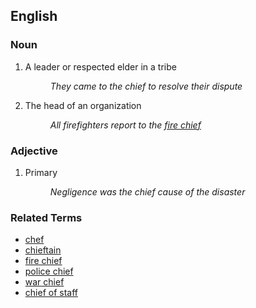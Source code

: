 == English ==

=== Noun ===

# A leader or respected elder in a tribe
#: ''They came to the chief to resolve their dispute''
# The head of an organization
#: ''All firefighters report to the [[fire chief]]''


=== Adjective ===

# Primary
#: ''Negligence was the chief cause of the disaster''

=== Related Terms ===

*[[chef]]
*[[chieftain]]
*[[fire chief]]
*[[police chief]]
*[[war chief]]
*[[chief of staff]]
